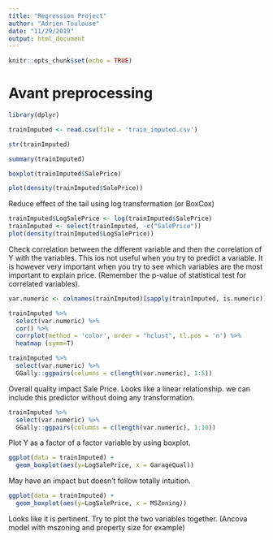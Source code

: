 ```yaml
---
title: "Regression Project"
author: "Adrien Toulouse"
date: "11/29/2019"
output: html_document
---
```


```r
knitr::opts_chunk$set(echo = TRUE)
```

# Avant preprocessing

```r
library(dplyr)
```


```r
trainImputed <- read.csv(file = 'train_imputed.csv')
```

```r
str(trainImputed)
```


```r
summary(trainImputed)
```


```r
boxplot(trainImputed$SalePrice)
```

```r
plot(density(trainImputed$SalePrice))
```

Reduce effect of the tail using log transformation (or BoxCox)

```r
trainImputed$LogSalePrice <- log(trainImputed$SalePrice)
trainImputed <- select(trainImputed, -c("SalePrice"))
plot(density(trainImputed$LogSalePrice))
```

Check correlation between the different variable and then the correlation of Y with the variables.
This ios not useful when you try to predict a variable. It is however very important when you try to see which variables are the most important to explain price. (Remember the p-value of statistical test for correlated variables). 

```r
var.numeric <- colnames(trainImputed)[sapply(trainImputed, is.numeric)]

trainImputed %>%
  select(var.numeric) %>%
  cor() %>%
  corrplot(method = 'color', order = "hclust", tl.pos = 'n') %>%
  heatmap (symm=T)
```

```r
trainImputed %>%
  select(var.numeric) %>%
  GGally::ggpairs(columns = c(length(var.numeric), 1:5))
```

Overall quality impact Sale Price. Looks like a linear relationship. we can include this predictor without doing any transformation. 

```r
trainImputed %>%
  select(var.numeric) %>%
  GGally::ggpairs(columns = c(length(var.numeric), 1:10))
```

Plot Y as a factor of a factor variable by using boxplot. 

```r
ggplot(data = trainImputed) + 
  geom_boxplot(aes(y=LogSalePrice, x = GarageQual))
```

May have an impact but doesn't follow totally intuition. 

```r
ggplot(data = trainImputed) + 
  geom_boxplot(aes(y=LogSalePrice, x = MSZoning))
```

Looks like it is pertinent. 
Try to plot the two variables together. (Ancova model with mszoning and property size for example)